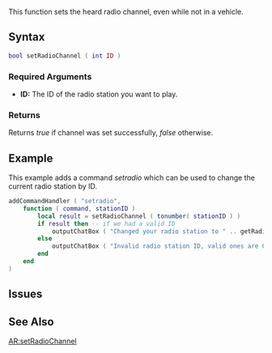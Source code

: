  
{{Client function}}
This function sets the heard radio channel, even while not in a vehicle.
{{Note|This function sometimes doesn't work when setting the radio channel to another different from the current one due to unknown reasons. If you experience this issue, simply add setRadioChannel(0) at the beginning of the script, outside any function.}}

==Syntax== 
<syntaxhighlight lang="lua">
bool setRadioChannel ( int ID )             
</syntaxhighlight> 

===Required Arguments=== 
*'''ID:''' The ID of the radio station you want to play.

{{SoundID}}

===Returns===
Returns ''true'' if channel was set successfully, ''false'' otherwise.

==Example==
This example adds a command ''setradio'' which can be used to change the current radio station by ID.
<section name="Client" class="client" show="true">
<syntaxhighlight lang="lua">
addCommandHandler ( "setradio",
    function ( command, stationID )
        local result = setRadioChannel ( tonumber( stationID ) )
        if result then -- if we had a valid ID
            outputChatBox ( "Changed your radio station to " .. getRadioChannelName ( tonumber ( stationID ) ) .. "!" )
        else
            outputChatBox ( "Invalid radio station ID, valid ones are 0-12." )
        end
    end
)
</syntaxhighlight>
</section>

== Issues ==
{{Issues|
{{Issue|8908|setRadioChannel sometimes doesn't work when outside a vehicle}}
}}

==See Also==

{{Client_audio_functions}}
[[/AR:setRadioChannel.md|AR:setRadioChannel]]